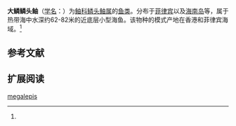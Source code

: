 {{Speciesbox
| name = 大鳞鳞头鲉
| status = 
| status_system = 
| image = 
| genus = Sebastapistes
| species = megalepis
| authority = Fowler, 1938<ref name='id8477'>{{cite web| url =http://www.bioinfo.cn/db05/BjdwSpecies.php?action=view&id=8477| title =大鳞鳞头鲉| work =中国动物物种编目数据库| publisher =中国科学院微生物研究所| author =中国科学院动物研究所| accessdate =2009-04-16| deadurl =yes| archiveurl =https://web.archive.org/web/20160305011827/http://www.bioinfo.cn/db05/BjdwSpecies.php?action=view&id=8477| archivedate =2016-03-05}}</ref>
}}

'''大鳞鳞头鲉'''（[[学名|学名]]：{{lang|la|''Sebastapistes megalepis''}}）为[[鲉科|鲉科]][[鳞头鲉属|鳞头鲉属]]的[[鱼类|鱼类]]。分布于[[菲律宾|菲律宾]]以及[[海南岛|海南岛]]等，属于热带海中水深约62-82米的近底层小型海鱼。该物种的模式产地在香港和菲律宾海域。<ref name='id8477'/>

== 参考文献 ==
{{reflist}}

== 扩展阅读 ==
{{refbegin}}
{{wikispecies-inline|Sebastapistes megalepis|大鳞鳞头鲉}}
{{refend}}

[[Category:鳞头鲉属|megalepis]]


{{鮋形目小作品}}